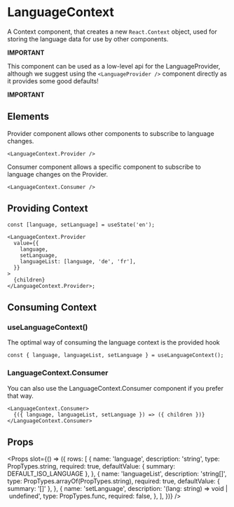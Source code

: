 
<Meta title="Components|LanguageContext" />

# LanguageContext

A Context component, that creates a new `React.Context` object, used for storing the language data for use by other components.

**IMPORTANT**

This component can be used as a low-level api for the LanguageProvider,
although we suggest using the `<LanguageProvider />` component directly as it
provides some good defaults!

**IMPORTANT**

## Elements

Provider component allows other components to subscribe to language changes.

```tsx
<LanguageContext.Provider />
```

Consumer component allows a specific component to subscribe to language changes on the Provider.

```tsx
<LanguageContext.Consumer />
```

## Providing Context

```tsx
const [language, setLanguage] = useState('en');

<LanguageContext.Provider
  value={{
    language,
    setLanguage,
    languageList: [language, 'de', 'fr'],
  }}
>
  {children}
</LanguageContext.Provider>;
```

## Consuming Context

### useLanguageContext()

The optimal way of consuming the language context is the provided hook

```tsx
const { language, languageList, setLanguage } = useLanguageContext();
```

### LanguageContext.Consumer

You can also use the LanguageContext.Consumer component if you prefer that way.

```tsx
<LanguageContext.Consumer>
  {({ language, languageList, setLanguage }) => ({ children })}
</LanguageContext.Consumer>
```

## Props

<Props
  slot={() => ({
    rows: [
      {
        name: 'language',
        description: 'string',
        type: PropTypes.string,
        required: true,
        defaultValue: { summary: DEFAULT_ISO_LANGUAGE },
      },
      {
        name: 'languageList',
        description: 'string[]',
        type: PropTypes.arrayOf(PropTypes.string),
        required: true,
        defaultValue: { summary: '[]' },
      },
      {
        name: 'setLanguage',
        description: '(lang: string) => void | undefined',
        type: PropTypes.func,
        required: false,
      },
    ],
  })}
/>
